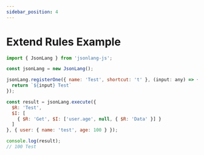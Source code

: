 ```yaml
---
sidebar_position: 4
---
```




# Extend Rules Example

```js
import { JsonLang } from 'jsonlang-js';

const jsonLang = new JsonLang();

jsonLang.registerOne({ name: 'Test', shortcut: 't' }, (input: any) => {
  return `${input} Test`
});

const result = jsonLang.execute({ 
  $R: 'Test',
  $I: [
    { $R: 'Get', $I: ['user.age', null, { $R: 'Data' }] }
  ]
}, { user: { name: 'test', age: 100 } });

console.log(result);
// 100 Test
```

<JsonLangRunner example="25" height="22vh" key="example26"></JsonLangRunner>